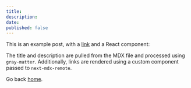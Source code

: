 ```yaml
---
title:
description:
date:
published: false
---
```


This is an example post, with a [link](https://nextjs.org) and a React
component:

<TestComponent name="next-mdx-remote" />

The title and description are pulled from the MDX file and processed using
`gray-matter`. Additionally, links are rendered using a custom component passed
to `next-mdx-remote`.

Go back [home](/).
